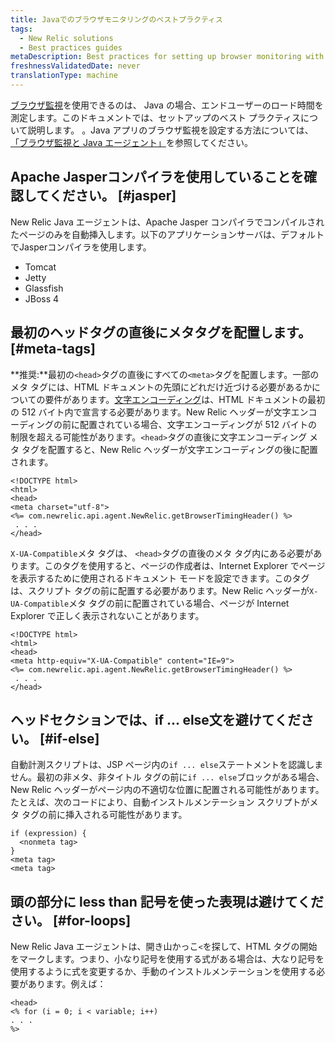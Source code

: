 ```yaml
---
title: Javaでのブラウザモニタリングのベストプラクティス
tags:
  - New Relic solutions
  - Best practices guides
metaDescription: Best practices for setting up browser monitoring with your New Relic Java agent.
freshnessValidatedDate: never
translationType: machine
---
```


[ブラウザ監視](/docs/browser/new-relic-browser/getting-started/introduction-new-relic-browser)を使用できるのは、 <InlinePopover type="apm"/>Java の場合、エンドユーザーのロード時間を測定します。このドキュメントでは、セットアップのベスト プラクティスについて説明します。 <InlinePopover type="browser"/>。Java アプリのブラウザ監視を設定する方法については、 [「ブラウザ監視と Java エージェント」](/docs/agents/java-agent/instrumentation/page-load-timing-java)を参照してください。

## Apache Jasperコンパイラを使用していることを確認してください。 [#jasper]

New Relic Java エージェントは、Apache Jasper コンパイラでコンパイルされたページのみを自動挿入します。以下のアプリケーションサーバは、デフォルトでJasperコンパイラを使用します。

* Tomcat
* Jetty
* Glassfish
* JBoss 4

## 最初のヘッドタグの直後にメタタグを配置します。 [#meta-tags]

**推奨:**最初の`<head>`タグの直後にすべての`<meta>`タグを配置します。一部のメタ タグには、HTML ドキュメントの先頭にどれだけ近づける必要があるかについての要件があります。[文字エンコーディング](http://www.w3.org/TR/html-markup/syntax.html#character-encoding)は、HTML ドキュメントの最初の 512 バイト内で宣言する必要があります。New Relic ヘッダーが文字エンコーディングの前に配置されている場合、文字エンコーディングが 512 バイトの制限を超える可能性があります。`<head>`タグの直後に文字エンコーディング メタ タグを配置すると、New Relic ヘッダーが文字エンコーディングの後に配置されます。

```
<!DOCTYPE html>
<html>
<head>
<meta charset="utf-8">
<%= com.newrelic.api.agent.NewRelic.getBrowserTimingHeader() %>
 . . .
</head>
```

`X-UA-Compatible`メタ タグは、 `<head>`タグの直後のメタ タグ内にある必要があります。このタグを使用すると、ページの作成者は、Internet Explorer でページを表示するために使用されるドキュメント モードを設定できます。このタグは、スクリプト タグの前に配置する必要があります。New Relic ヘッダーが`X-UA-Compatible`メタ タグの前に配置されている場合、ページが Internet Explorer で正しく表示されないことがあります。

```
<!DOCTYPE html>
<html>
<head>
<meta http-equiv="X-UA-Compatible" content="IE=9">
<%= com.newrelic.api.agent.NewRelic.getBrowserTimingHeader() %>
 . . .
</head>
```

## ヘッドセクションでは、if ... else文を避けてください。 [#if-else]

自動計測スクリプトは、JSP ページ内の`if ... else`ステートメントを認識しません。最初の非メタ、非タイトル タグの前に`if ... else`ブロックがある場合、New Relic ヘッダーがページ内の不適切な位置に配置される可能性があります。たとえば、次のコードにより、自動インストルメンテーション スクリプトがメタ タグの前に挿入される可能性があります。

```
if (expression) {
  <nonmeta tag>
}
<meta tag>
<meta tag>
```

## 頭の部分に less than 記号を使った表現は避けてください。 [#for-loops]

New Relic Java エージェントは、開き山かっこ`<`を探して、HTML タグの開始をマークします。つまり、小なり記号を使用する式がある場合は、大なり記号を使用するように式を変更するか、手動のインストルメンテーションを使用する必要があります。例えば：

```
<head>
<% for (i = 0; i < variable; i++)
. . . 
%>
```